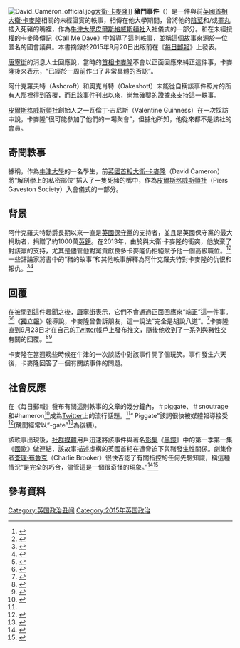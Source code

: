 {{short description|British political scandal}}
{{David Cameron Sidebar}}
[[File:David_Cameron_official.jpg|thumb]][[大衛·卡麥隆|大衛·卡麥隆]]]]
{{NoteTA
|G1=PoliticiansUK
}}
'''豬門事件'''（{{lang-en|Piggate}}）是一件與前[[英國首相|英國首相]][[大衛·卡麥隆|大衛·卡麥隆]]相關的未經證實的軼事，相傳在他大學期間，曾將他的[[陰莖|陰莖]]和/或[[睪丸|睪丸]]插入死豬的嘴裡，作為[[牛津大學|牛津大學]][[皮爾斯格威斯頓社|皮爾斯格威斯頓社]]入社儀式的一部分。{{tsl|en|Michael Ashcroft|邁克爾·阿什克羅夫特}}和{{tsl|en|Isabel Oakeshott|伊莎貝爾·奧克肖特}}在未經授權的卡麥隆傳記《Call Me Dave》中報導了這則軼事，並稱這個故事來源於一位匿名的國會議員。本書摘錄於2015年9月20日出版前在《[[每日郵報|每日郵報]]》上發表。

[[唐寧街|唐寧街]]的消息人士回應說，當時的[[英國首相|首相]][[大衛·卡麥隆|卡麥隆]]不會以正面回應來糾正這件事，卡麥隆後來表示，“已經於一周前作出了非常具體的否認”。

阿什克羅夫特（Ashcroft）和奧克肖特（Oakeshott）未能從自稱該事件照片的所有人那裡得到答覆，而且該事件刊出以來，尚無確鑿的證據來支持這一軼事。

[[皮爾斯格威斯頓社|皮爾斯格威斯頓社]]創始人之一瓦倫丁·吉尼斯（Valentine Guinness）在一次採訪中說，卡麥隆“很可能參加了他們的一場聚會”，但據他所知，他從來都不是該社的會員。

==奇聞軼事==
據稱，作為[[牛津大學|牛津大學]]的一名學生，前[[英國首相|英國首相]][[大衛·卡麥隆|大衛·卡麥隆]]（David Cameron）將“解剖學上的私密部位”插入了一隻死豬的嘴中，作為[[皮爾斯格威斯頓社|皮爾斯格威斯頓社]]（Piers Gaveston Society）入會儀式的一部分。

==背景==
阿什克羅夫特勳爵長期以來一直是[[英國保守黨|英國保守黨]]的支持者，並且是英國保守黨的最大捐助者，捐贈了約1000萬[[英鎊|英鎊]]。在2013年，由於與大衛·卡麥隆的衝突，他放棄了對該黨的支持，尤其是儘管他對黨貢獻良多卡麥隆仍拒絕賦予他一個高級職位。<ref>{{cite news|title=Lord Ashcroft's Cameron biography bears hallmarks of revenge job|url=https://www.theguardian.com/politics/2015/sep/21/lord-ashcrofts-cameron-biography-bears-hallmarks-of-revenge-job|access-date=2015-09-22|work=The Guardian|location=London|archive-date=2020-11-11|archive-url=https://web.archive.org/web/20201111172001/https://www.theguardian.com/politics/2015/sep/21/lord-ashcrofts-cameron-biography-bears-hallmarks-of-revenge-job|dead-url=no}}</ref><ref>{{cite web|url=http://time.com/4043311/david-cameron-pig-gate-scandal/|title=Why David Cameron’s 'Pig-Gate' Scandal Isn't Going Away|work=TIME|access-date=2015-09-21|archive-date=2021-01-24|archive-url=https://web.archive.org/web/20210124021130/https://time.com/4043311/david-cameron-pig-gate-scandal/|dead-url=no}}</ref>一些評論家將書中的“豬的故事”和其他軼事解釋為阿什克羅夫特對卡麥隆的仇恨和報仇。<ref>{{cite web|url=http://blogs.spectator.co.uk/steerpike/2015/09/lord-ashcroft-gets-his-revenge-on-david-cameron-piggate/|title=Lord Ashcroft gets his revenge on David Cameron: #piggate|work=The Spectator|access-date=2015-09-21|archive-date=2015-09-23|archive-url=https://web.archive.org/web/20150923060118/http://blogs.spectator.co.uk/steerpike/2015/09/lord-ashcroft-gets-his-revenge-on-david-cameron-piggate/|dead-url=no}}</ref><ref>{{cite news|url=https://www.telegraph.co.uk/news/uknews/11878948/Lord-Ashcroft-reignites-bitter-feud-with-David-Cameron.html|title=Lord Ashcroft reignites bitter feud with David Cameron|work=The Daily Telegraph|location=London|access-date=2015-09-21|archive-date=2020-10-30|archive-url=https://web.archive.org/web/20201030173029/https://www.telegraph.co.uk/news/uknews/11878948/Lord-Ashcroft-reignites-bitter-feud-with-David-Cameron.html|dead-url=no}}</ref>

==回覆==
在被問到這件趣聞之後，[[唐寧街|唐寧街]]表示，它們不會通過正面回應來“端正”這一件事。<ref>{{cite news|url=https://www.independent.co.uk/news/uk/politics/george-osborne-refuses-to-comment-on-claims-that-david-cameron-put-his-genitals-in-a-dead-pigs-mouth-at-university-10510692.html|title=David Cameron says he 'will not dignify' claims he put his genitals in the mouth of a dead pig|work=The Independent|location=London|access-date=2015-09-25|archive-date=2015-09-23|archive-url=https://web.archive.org/web/20150923063550/http://www.independent.co.uk/news/uk/politics/george-osborne-refuses-to-comment-on-claims-that-david-cameron-put-his-genitals-in-a-dead-pigs-mouth-at-university-10510692.html|dead-url=no}}</ref><ref>{{cite news|url=https://www.independent.co.uk/news/uk/politics/downing-street-stays-silent-over-claims-david-cameron-put-genitals-in-a-dead-pigs-mouth-while-at-oxford-university-10510500.html|title=Downing Street stays silent over claims David Cameron put genitals in a dead pig's mouth while at Oxford University|work=The Independent|location=London|access-date=2015-09-21|archive-date=2015-09-23|archive-url=https://web.archive.org/web/20150923073825/http://www.independent.co.uk/news/uk/politics/downing-street-stays-silent-over-claims-david-cameron-put-genitals-in-a-dead-pigs-mouth-while-at-oxford-university-10510500.html|dead-url=no}}</ref>《[[獨立報|獨立報]]》報導說，卡麥隆曾告訴朋友，這一說法“完全是胡說八道”。<ref name="The Independent">{{cite web|url=https://www.independent.co.uk/news/uk/politics/dead-pig-allegations-are-utter-nonsense-david-cameron-tells-friends-10511399.html|title=Dead pig allegations are 'utter nonsense,' David Cameron tells friends|work=The Independent|location=London|date=2015-09-21|access-date=2015-09-25|archive-date=2020-11-13|archive-url=https://web.archive.org/web/20201113191533/https://www.independent.co.uk/news/uk/politics/dead-pig-allegations-are-utter-nonsense-david-cameron-tells-friends-10511399.html|dead-url=no}}</ref>卡麥隆直到9月23日才在自己的[[Twitter|Twitter]]帳戶上發布推文，隨後他收到了一系列與豬性交有關的回覆。<ref name="nsubuga">{{cite news|url=http://metro.co.uk/2015/09/24/david-cameron-tweeted-for-the-first-time-since-piggate-and-it-didnt-go-very-well-5405621/|title=David Cameron tweeted for the first time since #piggate and it didn’t go very well|work=Metro|author=Jimmy Nsubuga|date=2015-09-24|accessdate=2021-02-18|archive-date=2021-01-23|archive-url=https://web.archive.org/web/20210123174748/https://metro.co.uk/2015/09/24/david-cameron-tweeted-for-the-first-time-since-piggate-and-it-didnt-go-very-well-5405621/|dead-url=no}}</ref><ref name="allegretti">{{cite news|url=http://www.huffingtonpost.co.uk/2015/09/23/david-cameron-piggate_n_8184162.html|title=David Cameron Given Searing Reaction By Twitter Users After First Post Since #Piggate|work=The Huffington Post UK|author=Aubrey Allegretti|date=2015-09-23|accessdate=2021-02-18|archive-date=2018-09-15|archive-url=https://web.archive.org/web/20180915074639/https://www.huffingtonpost.co.uk/2015/09/23/david-cameron-piggate_n_8184162.html|dead-url=no}}</ref>

卡麥隆在當週晚些時候在牛津的一次談話中對該事件開了個玩笑。事件發生六天後，卡麥隆回答了一個有關該事件的問題。

==社會反應==
在《每日郵報》發布有關這則軼事的文章的幾分鐘內，＃piggate、＃snoutrage和#hameron<ref name="guardian1">{{cite web|url=https://www.theguardian.com/politics/2015/sep/21/piggate-hameron-twitter-react-david-cameron-pig-head-claims|title=From #piggate to #Hameron: how Twitter reacted to David Cameron claims|work=The Guardian|location=London|access-date=2015-09-23|archive-date=2021-03-08|archive-url=https://web.archive.org/web/20210308192538/https://www.theguardian.com/politics/2015/sep/21/piggate-hameron-twitter-react-david-cameron-pig-head-claims|dead-url=no}}</ref>成為[[Twitter|Twitter]]上的流行話題。<ref name="guardian1"/>“ Piggate”該詞很快被媒體報導接受<ref>{{cite web|url=https://foreignpolicy.com/2015/09/21/what-piggate-really-says-about-the-state-of-british-politics/|title=What #PigGate Really Says About the State of British Politics|work=Foreign Policy|access-date=2015-09-23|archive-date=2021-05-14|archive-url=https://web.archive.org/web/20210514082734/https://foreignpolicy.com/2015/09/21/what-piggate-really-says-about-the-state-of-british-politics/|dead-url=no}}</ref>(醜聞經常以“-gate”<ref>{{cite web |url=http://public.oed.com/aspects-of-english/english-in-use/the-gate-suffix/ |title=The ‘gate’ suffix |work=[[Oxford_English_Dictionary|Oxford English Dictionary]] |access-date=2021-02-18 |archive-date=2018-02-21 |archive-url=https://web.archive.org/web/20180221231841/http://public.oed.com/aspects-of-english/english-in-use/the-gate-suffix/ |dead-url=no }}</ref>為後綴)。

該軼事出現後，[[社群媒體|社群媒體]]用戶迅速將該事件與著名[[影集|影集]]《[[黑鏡|黑鏡]]》中的第一季第一集《[[國歌_(黑鏡)|國歌]]》做連結，該故事描述虛構的英國首相在遭脅迫下與豬發生性關係。劇集作者[[查理·布魯克|查理·布魯克]]（Charlie Brooker）很快否認了有關指控的任何先驗知識，稱這種情況“是完全的巧合，儘管這是一個很奇怪的現象。”<ref>{{cite web|url=https://www.vox.com/2015/9/21/9365507/piggate-david-cameron-piers-galverston|title=9 questions about David Cameron's #PigGate you were too embarrassed to ask|work=Vox|access-date=2015-09-21|archive-date=2021-04-10|archive-url=https://web.archive.org/web/20210410192351/https://www.vox.com/2015/9/21/9365507/piggate-david-cameron-piers-galverston|dead-url=no}}</ref><ref>{{cite news|url=https://www.theguardian.com/tv-and-radio/shortcuts/2015/sep/21/pigs-prime-minister-black-mirror-ashcroft-allegation-charlie-brooker|title=Charlie Brooker on Cameron and #piggate: 'I'd have been screaming it into traffic if I'd known'|work=The Guardian|location=London|access-date=2015-09-21|archive-date=2015-09-23|archive-url=https://web.archive.org/web/20150923010128/http://www.theguardian.com/tv-and-radio/shortcuts/2015/sep/21/pigs-prime-minister-black-mirror-ashcroft-allegation-charlie-brooker|dead-url=no}}</ref>

==參考資料==
{{Reflist|colwidth=30em}}


[[Category:英国政治丑闻|Category:英国政治丑闻]]
[[Category:2015年英国政治|Category:2015年英国政治]]